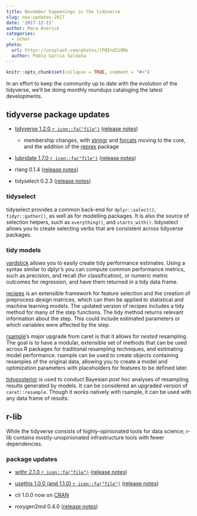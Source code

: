 ```yaml
---
title: November happenings in the tidyverse
slug: nov-updates-2017
date: '2017-12-11'
author: Mara Averick
categories:
  - other
photo:
  url: https://unsplash.com/photos/lPQIndZz8Mo
  author: Pablo Garcia Saldaña
---
```


```r
knitr::opts_chunk$set(collapse = TRUE, comment = "#>")
```

In an effort to keep the community up to date with the evolution of the tidyverse, we'll be doing monthly roundups cataloging the latest developments.

## tidyverse package updates

* [tidyverse 1.2.0 `r icon::fa("file")`](https://www.tidyverse.org/articles/2017/11/tidyverse_1.2.0/)  ([release notes](https://github.com/tidyverse/tidyverse/releases/))
  + membership changes, with [stringr](http://stringr.tidyverse.org) and [forcats](http://forcats.tidyverse.org) moving to the core, and the addition of the [reprex](http://reprex.tidyverse.org/) package

* [lubridate 1.7.0 `r icon::fa("file")`](https://www.tidyverse.org/articles/2017/11/lubridate-1.7.0/) ([release notes](https://github.com/tidyverse/lubridate/releases))

* rlang 0.1.4 ([release notes](https://github.com/tidyverse/rlang/releases))

* tidyselect 0.2.3 ([release notes](https://github.com/tidyverse/tidyselect/releases))

### tidyselect

tidyselect provides a common back-end for `dplyr::select()`, `tidyr::gather()`, as well as for modelling packages. It is also the source of selection helpers, such as `everything()`, and `starts_with()`. tidyselect allows you to create selecting verbs that are consistent across tidyverse packages.

### tidy models

[yardstick](https://topepo.github.io/yardstick/) allows you to easily create tidy performance estimates. Using a syntax similar to dplyr’s you can compute common performance metrics, such as precision, and recall (for classification), or numeric metric outcomes for regression, and have them returned in a tidy data frame. 

[recipes](https://topepo.github.io/recipes/) is an extensible framework for feature selection and the creation of preprocess design matrices, which can then be applied to statistical and machine learning models. The updated version of recipes includes a tidy method for many of the step functions. The tidy method returns relevant information about the step. This could include estimated parameters or which variables were affected by the step.

[rsample](https://topepo.github.io/rsample/)’s major upgrade from caret is that it allows for *nested* resampling. The goal is to have a modular, extensible set of methods that can be used across R packages for traditional resampling techniques, and estimating model performance. rsample can be used to create objects containing resamples of the original data, allowing you to create a model and optimization parameters with placeholders for features to be defined later.

[tidyposterior](https://topepo.github.io/tidyposterior/) is used to conduct Bayesian *post hoc* analyses of resampling results generated by models. It can be considered an upgraded version of `caret::resample`. Though it works natively with rsample, it can be used with any data frame of results.

## r-lib

While the tidyverse consists of highly-opinionated tools for data science; r-lib contains mostly-unopinionated infrastructure tools with fewer dependencies.

### package updates

* [withr 2.1.0 `r icon::fa("file")`](https://www.tidyverse.org/articles/2017/11/withr-2.1.0/) ([release notes](https://github.com/r-lib/withr/releases))

* [usethis 1.0.0 (and 1.1.0) `r icon::fa("file")`](https://www.tidyverse.org/articles/2017/11/usethis-1.0.0/) ([release notes](https://github.com/r-lib/usethis/releases/tag/v1.1.0))

* cli 1.0.0 now on [CRAN](https://cran.r-project.org/web/packages/cli/)

* roxygen2md 0.4.0 ([release notes](https://github.com/r-lib/roxygen2md/releases/tag/v0.0-4))

